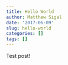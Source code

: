 ```yaml
---
title: Hello World
author: Matthew Sigal
date: '2017-06-09'
slug: hello-world
categories: []
tags: []
---
```


Test post!